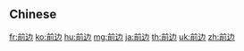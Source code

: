 {{also|前邊}}
==Chinese==
{{zh-see|前邊}}

[[fr:前边]]
[[ko:前边]]
[[hu:前边]]
[[mg:前边]]
[[ja:前边]]
[[th:前边]]
[[uk:前边]]
[[zh:前边]]